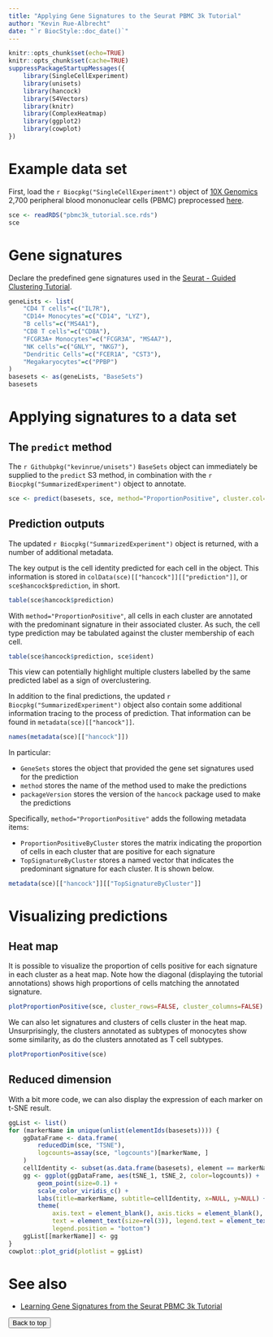 ```yaml
---
title: "Applying Gene Signatures to the Seurat PBMC 3k Tutorial"
author: "Kevin Rue-Albrecht"
date: "`r BiocStyle::doc_date()`"
---
```


```r
knitr::opts_chunk$set(echo=TRUE)
knitr::opts_chunk$set(cache=TRUE)
suppressPackageStartupMessages({
    library(SingleCellExperiment)
    library(unisets)
    library(hancock)
    library(S4Vectors)
    library(knitr)
    library(ComplexHeatmap)
    library(ggplot2)
    library(cowplot)
})
```

# Example data set

First, load the `r Biocpkg("SingleCellExperiment")` object of [10X Genomics](www.10xgenomics.com) 2,700 peripheral blood mononuclear cells (PBMC) preprocessed [here](0-Seurat_PBMC3k_tutorial_TENxPBMCData.html).

```r
sce <- readRDS("pbmc3k_tutorial.sce.rds")
sce
```

# Gene signatures

Declare the predefined gene signatures used in the [Seurat - Guided Clustering Tutorial](https://satijalab.org/seurat/pbmc3k_tutorial_1_4.html).

```r
geneLists <- list(
    "CD4 T cells"=c("IL7R"),
    "CD14+ Monocytes"=c("CD14", "LYZ"),
    "B cells"=c("MS4A1"),
    "CD8 T cells"=c("CD8A"),
    "FCGR3A+ Monocytes"=c("FCGR3A", "MS4A7"),
    "NK cells"=c("GNLY", "NKG7"),
    "Dendritic Cells"=c("FCER1A", "CST3"),
    "Megakaryocytes"=c("PPBP")
)
basesets <- as(geneLists, "BaseSets")
basesets
```

# Applying signatures to a data set

## The `predict` method

The `r Githubpkg("kevinrue/unisets")` `BaseSets` object can immediately be supplied to the `predict` S3 method, in combination with the `r Biocpkg("SummarizedExperiment")` object to annotate.

```r
sce <- predict(basesets, sce, method="ProportionPositive", cluster.col="ident")
```

## Prediction outputs

The updated `r Biocpkg("SummarizedExperiment")` object is returned, with a number of additional metadata.

The key output is the cell identity predicted for each cell in the object.
This information is stored in `colData(sce)[["hancock"]][["prediction"]]`, or `sce$hancock$prediction`, in short.

```r
table(sce$hancock$prediction)
```

With `method="ProportionPositive"`, all cells in each cluster are annotated with the predominant signature in their associated cluster.
As such, the cell type prediction may be tabulated against the cluster membership of each cell.

```r
table(sce$hancock$prediction, sce$ident)
```

This view can potentially highlight multiple clusters labelled by the same predicted label as a sign of overclustering.

In addition to the final predictions, the updated `r Biocpkg("SummarizedExperiment")` object also contain some additional information tracing to the process of prediction.
That information can be found in `metadata(sce)[["hancock"]]`.

```r
names(metadata(sce)[["hancock"]])
```

In particular:

- `GeneSets` stores the object that provided the gene set signatures used for the prediction
- `method` stores the name of the method used to make the predictions
- `packageVersion` stores the version of the `hancock` package used to make the predictions

Specifically, `method="ProportionPositive"` adds the following metadata items:

- `ProportionPositiveByCluster` stores the matrix indicating the proportion of cells in each cluster that are positive for each signature
- `TopSignatureByCluster` stores a named vector that indicates the predominant signature for each cluster. It is shown below.

```r
metadata(sce)[["hancock"]][["TopSignatureByCluster"]]
```

# Visualizing predictions

## Heat map

It is possible to visualize the proportion of cells positive for each signature in each cluster as a heat map.
Note how the diagonal (displaying the tutorial annotations) shows high proportions of cells matching the annotated signature.

```r
plotProportionPositive(sce, cluster_rows=FALSE, cluster_columns=FALSE)
```

We can also let signatures and clusters of cells cluster in the heat map.
Unsurprisingly, the clusters annotated as subtypes of monocytes show some similarity, as do the clusters annotated as T cell subtypes.

```r
plotProportionPositive(sce)
```

## Reduced dimension

With a bit more code, we can also display the expression of each marker on t-SNE result.

```r
ggList <- list()
for (markerName in unique(unlist(elementIds(basesets)))) {
    ggDataFrame <- data.frame(
        reducedDim(sce, "TSNE"),
        logcounts=assay(sce, "logcounts")[markerName, ]
    )
    cellIdentity <- subset(as.data.frame(basesets), element == markerName, "set", drop=TRUE)
    gg <- ggplot(ggDataFrame, aes(tSNE_1, tSNE_2, color=logcounts)) +
        geom_point(size=0.1) +
        scale_color_viridis_c() +
        labs(title=markerName, subtitle=cellIdentity, x=NULL, y=NULL) +
        theme(
            axis.text = element_blank(), axis.ticks = element_blank(),
            text = element_text(size=rel(3)), legend.text = element_text(size=rel(2)),
            legend.position = "bottom")
    ggList[[markerName]] <- gg
}
cowplot::plot_grid(plotlist = ggList)
```

# See also

- [Learning Gene Signatures from the Seurat PBMC 3k Tutorial](2-learn-signatures.html)

<button onclick="topFunction()" id="myBtn" title="Go to top">Back to top</button>
